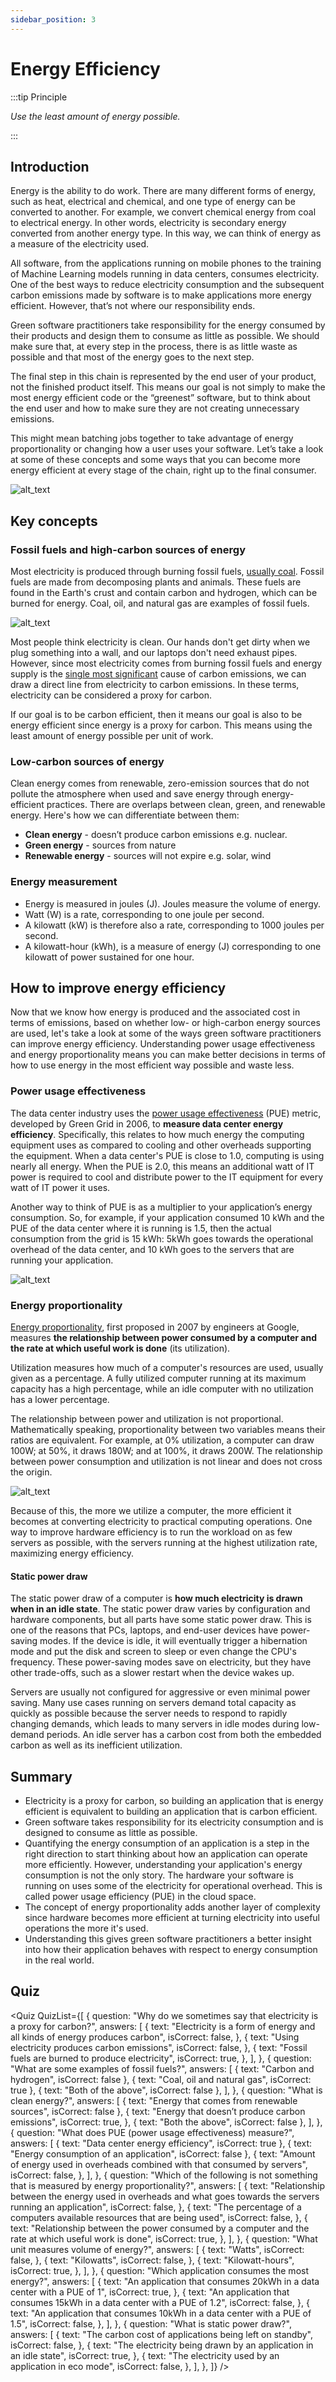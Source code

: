 ```yaml
---
sidebar_position: 3
---
```



# Energy Efficiency

:::tip Principle

_Use the least amount of energy possible._

:::

## Introduction

Energy is the ability to do work. There are many different forms of energy, such as heat, electrical and chemical, and one type of energy can be converted to another. For example, we convert chemical energy from coal to electrical energy. In other words, electricity is secondary energy converted from another energy type. In this way, we can think of energy as a measure of the electricity used.

All software, from the applications running on mobile phones to the training of Machine Learning models running in data centers, consumes electricity. One of the best ways to reduce electricity consumption and the subsequent carbon emissions made by software is to make applications more energy efficient. However, that’s not where our responsibility ends.

Green software practitioners take responsibility for the energy consumed by their products and design them to consume as little as possible. We should make sure that, at every step in the process, there is as little waste as possible and that most of the energy goes to the next step.

The final step in this chain is represented by the end user of your product, not the finished product itself. This means our goal is not simply to make the most energy efficient code or the “greenest” software, but to think about the end user and how to make sure they are not creating unnecessary emissions.

This might mean batching jobs together to take advantage of energy proportionality or changing how a user uses your software. Let’s take a look at some of these concepts and some ways that you can become more energy efficient at every stage of the chain, right up to the final consumer.

![alt_text](../../src/images/03_energy_efficiency.png "image_tooltip")

## Key concepts

### Fossil fuels and high-carbon sources of energy

Most electricity is produced through burning fossil fuels, [usually coal](https://ourworldindata.org/grapher/world-electricity-by-source). Fossil fuels are made from decomposing plants and animals. These fuels are found in the Earth's crust and contain carbon and hydrogen, which can be burned for energy. Coal, oil, and natural gas are examples of fossil fuels.

![alt_text](../../src/images/04_high-carbon_sources.png "image_tooltip")

Most people think electricity is clean. Our hands don't get dirty when we plug something into a wall, and our laptops don't need exhaust pipes. However, since most electricity comes from burning fossil fuels and energy supply is the [single most significant](https://www.eea.europa.eu/data-and-maps/daviz/change-of-co2-eq-emissions-2#tab-chart_4) cause of carbon emissions, we can draw a direct line from electricity to carbon emissions. In these terms, electricity can be considered a proxy for carbon.

If our goal is to be carbon efficient, then it means our goal is also to be energy efficient since energy is a proxy for carbon. This means using the least amount of energy possible per unit of work.

### Low-carbon sources of energy

Clean energy comes from renewable, zero-emission sources that do not pollute the atmosphere when used and save energy through energy-efficient practices. There are overlaps between clean, green, and renewable energy. Here's how we can differentiate between them:

- **Clean energy** - doesn’t produce carbon emissions e.g. nuclear.
- **Green energy** - sources from nature
- **Renewable energy** - sources will not expire e.g. solar, wind

### Energy measurement

- Energy is measured in joules (J). Joules measure the volume of energy.
- Watt (W) is a rate, corresponding to one joule per second.
- A kilowatt (kW) is therefore also a rate, corresponding to 1000 joules per second.
- A kilowatt-hour (kWh), is a measure of energy (J) corresponding to one kilowatt of power sustained for one hour.

## How to improve energy efficiency

Now that we know how energy is produced and the associated cost in terms of emissions, based on whether low- or high-carbon energy sources are used, let's take a look at some of the ways green software practitioners can improve energy efficiency. Understanding power usage effectiveness and energy proportionality means you can make better decisions in terms of how to use energy in the most efficient way possible and waste less.

### Power usage effectiveness

The data center industry uses the [power usage effectiveness](https://datacenters.lbl.gov/sites/default/files/WP49-PUE%20A%20Comprehensive%20Examination%20of%20the%20Metric_v6.pdf) (PUE) metric, developed by Green Grid in 2006, to **measure data center energy efficiency**. Specifically, this relates to how much energy the computing equipment uses as compared to cooling and other overheads supporting the equipment. When a data center's PUE is close to 1.0, computing is using nearly all energy. When the PUE is 2.0, this means an additional watt of IT power is required to cool and distribute power to the IT equipment for every watt of IT power it uses.

Another way to think of PUE is as a multiplier to your application’s energy consumption. So, for example, if your application consumed 10 kWh and the PUE of the data center where it is running is 1.5, then the actual consumption from the grid is 15 kWh: 5kWh goes towards the operational overhead of the data center, and 10 kWh goes to the servers that are running your application.

![alt_text](../../src/images/05_power_usage.png "image_tooltip")

### Energy proportionality

[Energy proportionality](https://research.google/pubs/pub33387/), first proposed in 2007 by engineers at Google, measures **the relationship between power consumed by a computer and the rate at which useful work is done** (its utilization).

Utilization measures how much of a computer's resources are used, usually given as a percentage. A fully utilized computer running at its maximum capacity has a high percentage, while an idle computer with no utilization has a lower percentage.

The relationship between power and utilization is not proportional. Mathematically speaking, proportionality between two variables means their ratios are equivalent. For example, at 0% utilization, a computer can draw 100W; at 50%, it draws 180W; and at 100%, it draws 200W. The relationship between power consumption and utilization is not linear and does not cross the origin.

![alt_text](../../src/images/06_energy_proportionality.png "image_tooltip")

Because of this, the more we utilize a computer, the more efficient it becomes at converting electricity to practical computing operations. One way to improve hardware efficiency is to run the workload on as few servers as possible, with the servers running at the highest utilization rate, maximizing energy efficiency.

#### Static power draw

The static power draw of a computer is **how much electricity is drawn when in an idle state**. The static power draw varies by configuration and hardware components, but all parts have some static power draw. This is one of the reasons that PCs, laptops, and end-user devices have power-saving modes. If the device is idle, it will eventually trigger a hibernation mode and put the disk and screen to sleep or even change the CPU's frequency. These power-saving modes save on electricity, but they have other trade-offs, such as a slower restart when the device wakes up.

Servers are usually not configured for aggressive or even minimal power saving. Many use cases running on servers demand total capacity as quickly as possible because the server needs to respond to rapidly changing demands, which leads to many servers in idle modes during low-demand periods. An idle server has a carbon cost from both the embedded carbon as well as its inefficient utilization.

## Summary

- Electricity is a proxy for carbon, so building an application that is energy efficient is equivalent to building an application that is carbon efficient.
- Green software takes responsibility for its electricity consumption and is designed to consume as little as possible.
- Quantifying the energy consumption of an application is a step in the right direction to start thinking about how an application can operate more efficiently. However, understanding your application's energy consumption is not the only story. The hardware your software is running on uses some of the electricity for operational overhead. This is called power usage efficiency (PUE) in the cloud space.
- The concept of energy proportionality adds another layer of complexity since hardware becomes more efficient at turning electricity into useful operations the more it's used.
- Understanding this gives green software practitioners a better insight into how their application behaves with respect to energy consumption in the real world.

## Quiz

<Quiz
  QuizList={[
    {
      question:
        "Why do we sometimes say that electricity is a proxy for carbon?",
      answers: [
        {
          text: "Electricity is a form of energy and all kinds of energy produces carbon",
          isCorrect: false,
        },
        {
          text: "Using electricity produces carbon emissions",
          isCorrect: false,
        },
        {
          text: "Fossil fuels are burned to produce electricity",
          isCorrect: true,
        },
      ],
    },
    {
      question: "What are some examples of fossil fuels?",
      answers: [
        { text: "Carbon and hydrogen", isCorrect: false },
        { text: "Coal, oil and natural gas", isCorrect: true },
        { text: "Both of the above", isCorrect: false },
      ],
    },
    {
      question: "What is clean energy?",
      answers: [
        { text: "Energy that comes from renewable sources", isCorrect: false },
        {
          text: "Energy that doesn’t produce carbon emissions",
          isCorrect: true,
        },
        { text: "Both the above", isCorrect: false },
      ],
    },
    {
      question: "What does PUE (power usage effectiveness) measure?",
      answers: [
        { text: "Data center energy efficiency", isCorrect: true },
        { text: "Energy consumption of an application", isCorrect: false },
        {
          text: "Amount of energy used in overheads combined with that consumed by servers",
          isCorrect: false,
        },
      ],
    },
    {
      question:
        "Which of the following is not something that is measured by energy proportionality?",
      answers: [
        {
          text: "Relationship between the energy used in overheads and what goes towards the servers running an application",
          isCorrect: false,
        },
        {
          text: "The percentage of a computers available resources that are being used",
          isCorrect: false,
        },
        {
          text: "Relationship between the power consumed by a computer and the rate at which useful work is done",
          isCorrect: true,
        },
      ],
    },
    {
      question:
        "What unit measures volume of energy?",
      answers: [
        {
          text: "Watts",
          isCorrect: false,
        },
        {
          text: "Kilowatts",
          isCorrect: false,
        },
        {
          text: "Kilowatt-hours",
          isCorrect: true,
        },
      ],
    },
    {
      question:
        "Which application consumes the most energy?",
      answers: [
        {
          text: "An application that consumes 20kWh in a data center with a PUE of 1",
          isCorrect: true,
        },
        {
          text: "An application that consumes 15kWh in a data center with a PUE of 1.2",
          isCorrect: false,
        },
        {
          text: "An application that consumes 10kWh in a data center with a PUE of 1.5",
          isCorrect: false,
        },
      ],
    },
    {
      question: "What is static power draw?",
      answers: [
        {
          text: "The carbon cost of applications being left on standby",
          isCorrect: false,
        },
        {
          text: "The electricity being drawn by an application in an idle state",
          isCorrect: true,
        },
        {
          text: "The electricity used by an application in eco mode",
          isCorrect: false,
        },
      ],
    },
  ]}
/>
